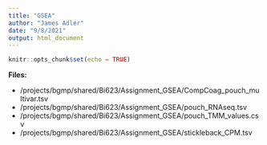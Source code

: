 ```yaml
---
title: "GSEA"
author: "James Adler"
date: "9/8/2021"
output: html_document
---
```


```r
knitr::opts_chunk$set(echo = TRUE)
```

**Files:**

* /projects/bgmp/shared/Bi623/Assignment_GSEA/CompCoag_pouch_multivar.tsv
* /projects/bgmp/shared/Bi623/Assignment_GSEA/pouch_RNAseq.tsv
* /projects/bgmp/shared/Bi623/Assignment_GSEA/pouch_TMM_values.csv
* /projects/bgmp/shared/Bi623/Assignment_GSEA/stickleback_CPM.tsv























